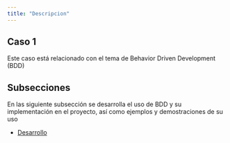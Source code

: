 ```yaml
---
title: "Descripcion"
---
```


## Caso 1

Este caso está relacionado con el tema de Behavior Driven Development (BDD)

## Subsecciones

En las siguiente subsección se desarrolla el uso de BDD y su implementación en el proyecto, así como ejemplos y demostraciones de su uso

- [Desarrollo](implementacion.qmd)